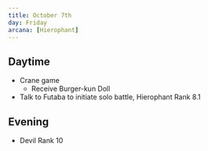 ```yaml
---
title: October 7th
day: Friday
arcana: [Hierophant]
---
```


## Daytime
- Crane game
    - Receive Burger-kun Doll
- Talk to Futaba to initiate solo battle, Hierophant Rank 8.1

## Evening
- Devil Rank 10